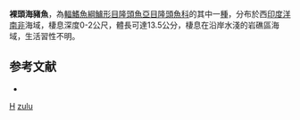 {{Speciesbox 
| taxon = Halichoeres zulu
| status = NE
| status_system = IUCN3.1
| authority = [[Randall|Randall]] & [[King|King]], 2010
| synonyms = 
}}

'''裸頭海豬魚'''，為[[輻鰭魚綱|輻鰭魚綱]][[鱸形目|鱸形目]][[隆頭魚亞目|隆頭魚亞目]][[隆頭魚科|隆頭魚科]]的其中一[[種|種]]，分布於西[[印度洋|印度洋]][[南非|南非]]海域，棲息深度0-2公尺，體長可達13.5公分，棲息在沿岸水淺的岩礁區海域，生活習性不明。

==参考文献==
*{{FishBase_species|genus=Halichoeres|species=zulu|year=2013|month=7}}
{{taxonbar}}
[[Category:2010年描述的鱼类|H]]
[[Category:海豬魚屬|zulu]]